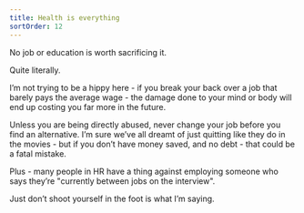 ```yaml
---
title: Health is everything 
sortOrder: 12
---
```


No job or education is worth sacrificing it.

Quite literally.

I’m not trying to be a hippy here - if you break your back over a job that barely pays
the average wage - the damage done to your mind or body will end up costing you far more
in the future.

Unless you are being directly abused, never change your job before you find an alternative.
I’m sure we’ve all dreamt of just quitting like they do in the movies - but if you don’t
have money saved, and no debt - that could be a fatal mistake.

Plus - many people in HR have a thing against employing someone who says they’re "currently between jobs on the interview".

Just don’t shoot yourself in the foot is what I’m saying.